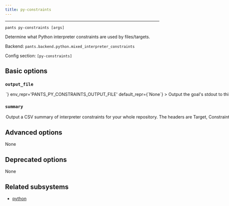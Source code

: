 ```yaml
---
title: py-constraints
---
```



---

```
pants py-constraints [args]
```

Determine what Python interpreter constraints are used by files/targets.

Backend: <span className="color--primary">`pants.backend.python.mixed_interpreter_constraints`</span>

Config section: <span className="color--primary">`[py-constraints]`</span>

<span className={styles.options}>

## Basic options

### `output_file`

<Option
  cli_repr={`--py-constraints-output-file=<path>`}
  env_repr='PANTS_PY_CONSTRAINTS_OUTPUT_FILE'
  default_repr={`None`}
>

Output the goal&#x27;s stdout to this file. If unspecified, outputs to stdout.

</Option>

### `summary`

<Option
  cli_repr={`--[no-]py-constraints-summary`}
  env_repr='PANTS_PY_CONSTRAINTS_SUMMARY'
  default_repr={`False`}
>

Output a CSV summary of interpreter constraints for your whole repository. The headers are `Target`, `Constraints`, `Transitive Constraints`, `# Dependencies`, and `# Dependees`.

This information can be useful when prioritizing a migration from one Python version to another (e.g. to Python 3). Use `# Dependencies` and `# Dependees` to help prioritize which targets are easiest to port (low # dependencies) and highest impact to port (high # dependees).

Use a tool like Pandas or Excel to process the CSV. Use the option `--py-constraints-output-file=summary.csv` to write directly to a file.

</Option>

## Advanced options

None

## Deprecated options

None

## Related subsystems

- [python](../subsystems/python.mdx)

</span>
